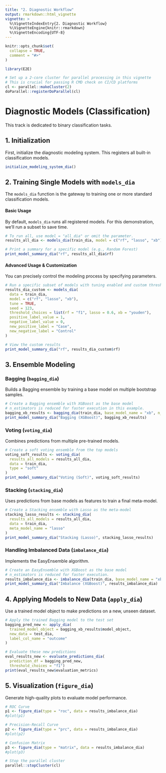```yaml
---
title: "2. Diagnostic Workflow"
output: rmarkdown::html_vignette
vignette: >
  %\VignetteIndexEntry{2. Diagnostic Workflow}
  %\VignetteEngine{knitr::rmarkdown}
  %\VignetteEncoding{UTF-8}
---
```


```r
knitr::opts_chunk$set(
  collapse = TRUE,
  comment = "#>"
)
```

```r
library(E2E)
```

```r
# Set up a 2-core cluster for parallel processing in this vignette
# This is crucial for passing R CMD check on CI/CD platforms
cl <- parallel::makeCluster(2)
doParallel::registerDoParallel(cl)
```

# Diagnostic Models (Classification)

This track is dedicated to binary classification tasks.

## 1. Initialization

First, initialize the diagnostic modeling system. This registers all built-in classification models.

```r
initialize_modeling_system_dia()
```

## 2. Training Single Models with `models_dia`

The `models_dia` function is the gateway to training one or more standard classification models.

#### Basic Usage

By default, `models_dia` runs all registered models. For this demonstration, we'll run a subset to save time.

```r
# To run all, use model = "all_dia" or omit the parameter.
results_all_dia <- models_dia(train_dia, model = c("rf", "lasso", "xb"))

# Print a summary for a specific model (e.g., Random Forest)
print_model_summary_dia("rf", results_all_dia$rf)
```

#### Advanced Usage & Customization

You can precisely control the modeling process by specifying parameters.

```r
# Run a specific subset of models with tuning enabled and custom thresholds
results_dia_custom <- models_dia(
  data = train_dia,
  model = c("rf", "lasso", "xb"),
  tune = TRUE,
  seed = 123,
  threshold_choices = list(rf = "f1", lasso = 0.6, xb = "youden"),
  positive_label_value = 1,
  negative_label_value = 0,
  new_positive_label = "Case",
  new_negative_label = "Control"
)

# View the custom results
print_model_summary_dia("rf", results_dia_custom$rf)
```

## 3. Ensemble Modeling

### Bagging (`bagging_dia`)

Builds a Bagging ensemble by training a base model on multiple bootstrap samples.

```r
# Create a Bagging ensemble with XGBoost as the base model
# n_estimators is reduced for faster execution in this example.
bagging_xb_results <- bagging_dia(train_dia, base_model_name = "xb", n_estimators = 5)
print_model_summary_dia("Bagging (XGBoost)", bagging_xb_results)
```

### Voting (`voting_dia`)

Combines predictions from multiple pre-trained models.

```r
# Create a soft voting ensemble from the top models
voting_soft_results <- voting_dia(
  results_all_models = results_all_dia,
  data = train_dia,
  type = "soft"
)
print_model_summary_dia("Voting (Soft)", voting_soft_results)
```

### Stacking (`stacking_dia`)

Uses predictions from base models as features to train a final meta-model.

```r
# Create a Stacking ensemble with Lasso as the meta-model
stacking_lasso_results <- stacking_dia(
  results_all_models = results_all_dia,
  data = train_dia,
  meta_model_name = "lasso"
)
print_model_summary_dia("Stacking (Lasso)", stacking_lasso_results)
```

### Handling Imbalanced Data (`imbalance_dia`)

Implements the EasyEnsemble algorithm.

```r
# Create an EasyEnsemble with XGBoost as the base model
# n_estimators is reduced for faster execution.
results_imbalance_dia <- imbalance_dia(train_dia, base_model_name = "xb", n_estimators = 5, seed = 123)
print_model_summary_dia("Imbalance (XGBoost)", results_imbalance_dia)
```

## 4. Applying Models to New Data (`apply_dia`)

Use a trained model object to make predictions on a new, unseen dataset.

```r
# Apply the trained Bagging model to the test set
bagging_pred_new <- apply_dia(
  trained_model_object = bagging_xb_results$model_object,
  new_data = test_dia,
  label_col_name = "outcome"
)

# Evaluate these new predictions
eval_results_new <- evaluate_predictions_dia(
  prediction_df = bagging_pred_new,
  threshold_choices = "f1")
print(eval_results_new$evaluation_metrics)
```


## 5. Visualization (`figure_dia`)

Generate high-quality plots to evaluate model performance.

```r
# ROC Curve
p1 <- figure_dia(type = "roc", data = results_imbalance_dia)
#plot(p1)

# Precision-Recall Curve
p2 <- figure_dia(type = "prc", data = results_imbalance_dia)
#plot(p2)

# Confusion Matrix
p3 <- figure_dia(type = "matrix", data = results_imbalance_dia)
#plot(p3)
```


```r
# Stop the parallel cluster
parallel::stopCluster(cl)
```
